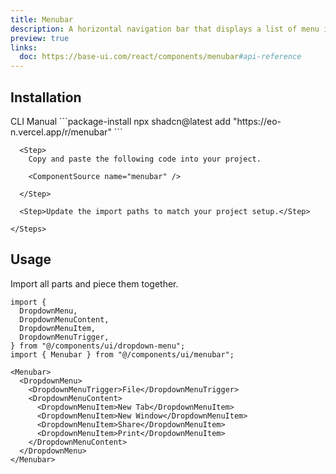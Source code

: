 ```yaml
---
title: Menubar
description: A horizontal navigation bar that displays a list of menu items and dropdown menus.
preview: true
links:
  doc: https://base-ui.com/react/components/menubar#api-reference
---
```


<ComponentTabs name="menubar-demo" />

## Installation

<CodeTabs>

  <TabsList>
    <TabsTrigger value="cli">CLI</TabsTrigger>
    <TabsTrigger value="manual">Manual</TabsTrigger>
  </TabsList>

  <TabsContent value="cli">
    ```package-install 
    npx shadcn@latest add "https://eo-n.vercel.app/r/menubar"
    ```
  </TabsContent>

  <TabsContent value="manual">
    <Steps>

      <Step>
        Copy and paste the following code into your project.

        <ComponentSource name="menubar" />

      </Step>
      
      <Step>Update the import paths to match your project setup.</Step>

    </Steps>
  </TabsContent>

</CodeTabs>

## Usage

Import all parts and piece them together.

```tsx
import {
  DropdownMenu,
  DropdownMenuContent,
  DropdownMenuItem,
  DropdownMenuTrigger,
} from "@/components/ui/dropdown-menu";
import { Menubar } from "@/components/ui/menubar";
```

```tsx
<Menubar>
  <DropdownMenu>
    <DropdownMenuTrigger>File</DropdownMenuTrigger>
    <DropdownMenuContent>
      <DropdownMenuItem>New Tab</DropdownMenuItem>
      <DropdownMenuItem>New Window</DropdownMenuItem>
      <DropdownMenuItem>Share</DropdownMenuItem>
      <DropdownMenuItem>Print</DropdownMenuItem>
    </DropdownMenuContent>
  </DropdownMenu>
</Menubar>
```

